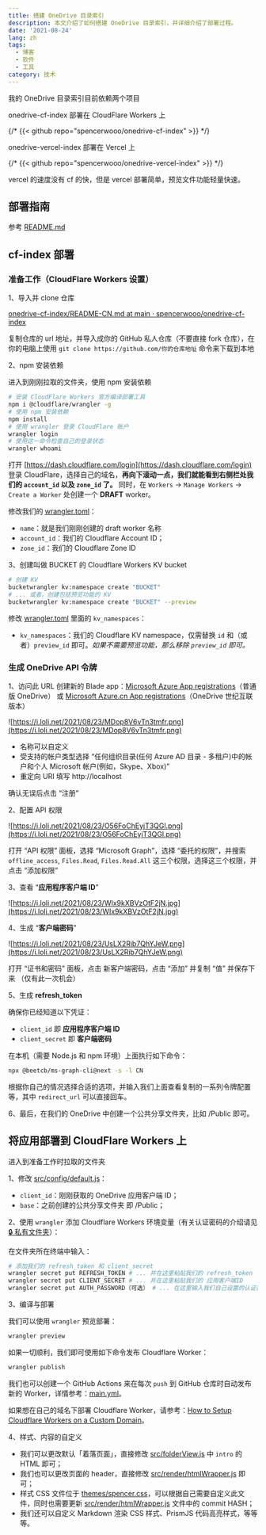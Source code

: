 ```yaml
---
title: 搭建 OneDrive 目录索引
description: 本文介绍了如何搭建 OneDrive 目录索引，并详细介绍了部署过程。
date: '2021-08-24'
lang: zh
tags:
  - 博客
  - 软件
  - 工具
category: 技术
---
```


我的 OneDrive 目录索引目前依赖两个项目

onedrive-cf-index 部署在 CloudFlare Workers 上

{/* {{< github repo="spencerwooo/onedrive-cf-index" >}} */}

onedrive-vercel-index 部署在 Vercel 上

{/* {{< github repo="spencerwooo/onedrive-vercel-index" >}} */}

vercel 的速度没有 cf 的快，但是 vercel 部署简单，预览文件功能轻量快速。

## 部署指南

参考 [README.md](https://github.com/spencerwooo/onedrive-cf-index/blob/main/README-CN.md)

## cf-index 部署

### 准备工作（CloudFlare Workers 设置）

1、导入并 clone 仓库

[onedrive-cf-index/README-CN.md at main · spencerwooo/onedrive-cf-index](https://github.com/spencerwooo/onedrive-cf-index/blob/main/README-CN.md)

复制仓库的 url 地址，并导入成你的 GitHub 私人仓库（不要直接 fork 仓库），在你的电脑上使用 `git clone https://github.com/你的仓库地址` 命令来下载到本地

2、npm 安装依赖

进入到刚刚拉取的文件夹，使用 npm 安装依赖

```sh
# 安装 CloudFlare Workers 官方编译部署工具
npm i @cloudflare/wrangler -g
# 使用 npm 安装依赖
npm install
# 使用 wrangler 登录 CloudFlare 账户
wrangler login
# 使用这一命令检查自己的登录状态
wrangler whoami
```

打开 [https://dash.cloudflare.com/login](https://dash.cloudflare.com/login) 登录 CloudFlare，选择自己的域名，**再向下滚动一点，我们就能看到右侧栏处我们的 `account_id` 以及 `zone_id` 了。** 同时，在 `Workers` -> `Manage Workers` -> `Create a Worker` 处创建一个 **DRAFT** worker。

修改我们的 [wrangler.toml](https://github.com/spencerwooo/onedrive-cf-index/blob/main/wrangler.toml)：

- `name`：就是我们刚刚创建的 draft worker 名称
- `account_id`：我们的 Cloudflare Account ID；
- `zone_id`：我们的 Cloudflare Zone ID

3、创建叫做 BUCKET 的 Cloudflare Workers KV bucket

```sh
# 创建 KV
bucketwrangler kv:namespace create "BUCKET"
# ... 或者，创建包括预览功能的 KV
bucketwrangler kv:namespace create "BUCKET" --preview
```

修改 [wrangler.toml](https://github.com/spencerwooo/onedrive-cf-index/blob/main/wrangler.toml) 里面的 `kv_namespaces`：

- `kv_namespaces`：我们的 Cloudflare KV namespace，仅需替换 `id` 和（或者）`preview_id` 即可。_如果不需要预览功能，那么移除 `preview_id` 即可。_

### 生成 OneDrive API 令牌

1、访问此 URL 创建新的 Blade app：[Microsoft Azure App registrations](https://login.partner.microsoftonline.cn/organizations/oauth2/v2.0/authorize?redirect_uri=https%3A%2F%2Fportal.azure.cn%2Fsignin%2Findex%2F&response_type=code%20id_token&scope=https%3A%2F%2Fmanagement.core.chinacloudapi.cn%2F%2Fuser_impersonation%20openid%20email%20profile&state=OpenIdConnect.AuthenticationProperties%3Des1Lx3y7IQ5HTYG2CaVp5WybYjkmiaW0BcN6iNzIaypRwlJzP_Z3WwoHYJ_HkapAc1T62h6ffh6YOrlaFb2-TeKWcEhIjK-Zzs3VosPzwgp0-f7gbsHv5bAZKhOu3yKJ-x0o3ZBcYtzzmtkQFYjPCCKwXuMFFx0vXFTdrT5R7OpFoQAX7eoGkc4NIAIjehXcplsWCh5wyALBYQG71BnB1Z8X40BHgEWeiXS1gH31zaKSFLMeQlOG4sc7NVthNAE4oV5KDlfnCvA6-xGaN2__FA&response_mode=form_post&nonce=637652917133127518.NTc2M2MwMTQtMjgzYy00MDRlLThmZGYtMWQwMTUwNTJhMTMzY2EyZWIzMzUtNjk3NC00YmMxLTk3YjQtN2MzNDE2YWZkYzY2&client_id=c44b4083-3bb0-49c1-b47d-974e53cbdf3c&site_id=501430&msafed=0&client-request-id=311162fb-84a4-4269-a8aa-ea422e924fc1&x-client-SKU=ID_NET472&x-client-ver=6.11.0.0)（普通版 OneDrive） 或 [Microsoft Azure.cn App registrations](https://login.partner.microsoftonline.cn/organizations/oauth2/v2.0/authorize?redirect_uri=https%3A%2F%2Fportal.azure.cn%2Fsignin%2Findex%2F&response_type=code%20id_token&scope=https%3A%2F%2Fmanagement.core.chinacloudapi.cn%2F%2Fuser_impersonation%20openid%20email%20profile&state=OpenIdConnect.AuthenticationProperties%3DTgh2XOl1_HQipWuj1tO_4AdN9AKaI7mcVRYOJ1IbmFrak4ruNmPEA-QK4_SPU38RAVVHBUsPr2t-IaoYQd8RVrJEB3oZZ0wnRdanuY0CDugioGzokOFIfGJpBpB7gKwe5K786weY533RLvrdZGDNJhXLB4HgQR3Sgwr_DSLVL4zAZhDtXb-ML9KeNok5kTW2wV9qw29ZoW1lSXzyeaKLryKWVxTZDEe8UK6JuhxaUqg0Jw8XbdYxmUplie-O_Cm3jCch5KOguG7bYIdJz1IHxQ&response_mode=form_post&nonce=637652918149333414.NWI4ZGY4YzgtNmMwOS00YzlhLWI0YzYtZDg0MWI3NzVlNjkyMDVhZDM5ZDMtNjU2OC00NGMzLWEwNDktZTIxNjJjYjBiZDdj&client_id=c44b4083-3bb0-49c1-b47d-974e53cbdf3c&site_id=501430&msafed=0&client-request-id=311162fb-84a4-4269-a8aa-ea422e924fc1&x-client-SKU=ID_NET472&x-client-ver=6.11.0.0)（OneDrive 世纪互联版本）

![https://i.loli.net/2021/08/23/MDop8V6vTn3tmfr.png](https://i.loli.net/2021/08/23/MDop8V6vTn3tmfr.png)

- 名称可以自定义
- 受支持的帐户类型选择 “任何组织目录(任何 Azure AD 目录 - 多租户)中的帐户和个人 Microsoft 帐户(例如，Skype、Xbox)”
- 重定向 URI 填写 http://localhost

确认无误后点击 “注册”

2、配置 API 权限

![https://i.loli.net/2021/08/23/O56FoChEyjT3QGl.png](https://i.loli.net/2021/08/23/O56FoChEyjT3QGl.png)

打开 “API 权限” 面板，选择 “Microsoft Graph”，选择 “委托的权限”，并搜索 `offline_access`, `Files.Read`, `Files.Read.All` 这三个权限，选择这三个权限，并点击 “添加权限”

3、查看 “**应用程序客户端 ID**”

![https://i.loli.net/2021/08/23/WIx9kXBVzOtF2jN.jpg](https://i.loli.net/2021/08/23/WIx9kXBVzOtF2jN.jpg)

4、生成 “**客户端密码**”

![https://i.loli.net/2021/08/23/UsLX2Rib7QhYJeW.png](https://i.loli.net/2021/08/23/UsLX2Rib7QhYJeW.png)

打开 “证书和密码” 面板，点击 新客户端密码，点击 “添加” 并复制 “值” 并保存下来 （仅有此一次机会）

5、生成 **refresh_token**

确保你已经知道以下凭证：

- `client_id` 即 **应用程序客户端 ID**
- `client_secret` 即 **客户端密码**

在本机（需要 Node.js 和 npm 环境）上面执行如下命令：

```sh
npx @beetcb/ms-graph-cli@next -s -l CN
```

根据你自己的情况选择合适的选项，并输入我们上面查看复制的一系列令牌配置等，其中 `redirect_url` 可以直接回车。

6、最后，在我们的 OneDrive 中创建一个公共分享文件夹，比如 /Public 即可。

## 将应用部署到 CloudFlare Workers 上

进入到准备工作时拉取的文件夹

1、修改 [src/config/default.js](https://github.com/spencerwooo/onedrive-cf-index/blob/main/src/config/default.js)：

- `client_id`：刚刚获取的 OneDrive 应用客户端 ID；
- `base`：之前创建的公共分享文件夹 即 /Public；

2、使用 `wrangler` 添加 Cloudflare Workers 环境变量（有关认证密码的介绍请见 [🔒 私有文件夹](https://github.com/spencerwooo/onedrive-cf-index/blob/main/README-CN.md#-%E7%A7%81%E6%9C%89%E6%96%87%E4%BB%B6%E5%A4%B9)）：

在文件夹所在终端中输入：

```sh
# 添加我们的 refresh_token 和 client_secret
wrangler secret put REFRESH_TOKEN # ... 并在这里粘贴我们的 refresh_token
wrangler secret put CLIENT_SECRET # ... 并在这里粘贴我们的 应用客户端ID
wrangler secret put AUTH_PASSWORD（可选） # ... 在这里输入我们自己设置的认证密码
```

3、编译与部署

我们可以使用 `wrangler` 预览部署：

```sh
wrangler preview
```

如果一切顺利，我们即可使用如下命令发布 Cloudflare Worker：

```sh
wrangler publish
```

我们也可以创建一个 GitHub Actions 来在每次 `push` 到 GitHub 仓库时自动发布新的 Worker，详情参考：[main.yml](https://github.com/spencerwooo/onedrive-cf-index/blob/main/.github/workflows/main.yml)。

如果想在自己的域名下部署 Cloudflare Worker，请参考：[How to Setup Cloudflare Workers on a Custom Domain](https://www.andressevilla.com/how-to-setup-cloudflare-workers-on-a-custom-domain/)。

4、样式、内容的自定义

- 我们可以更改默认「着落页面」，直接修改 [src/folderView.js](https://github.com/spencerwooo/onedrive-cf-index/blob/main/src/folderView.js#L51-L55) 中 `intro` 的 HTML 即可；
- 我们也可以更改页面的 header，直接修改 [src/render/htmlWrapper.js](https://github.com/spencerwooo/onedrive-cf-index/blob/main/src/render/htmlWrapper.js#L24) 即可；
- 样式 CSS 文件位于 [themes/spencer.css](https://github.com/spencerwooo/onedrive-cf-index/blob/main/themes/spencer.css)，可以根据自己需要自定义此文件，同时也需要更新 [src/render/htmlWrapper.js](https://github.com/spencerwooo/onedrive-cf-index/blob/main/src/render/htmlWrapper.js#L3) 文件中的 commit HASH；
- 我们还可以自定义 Markdown 渲染 CSS 样式、PrismJS 代码高亮样式，等等等。
